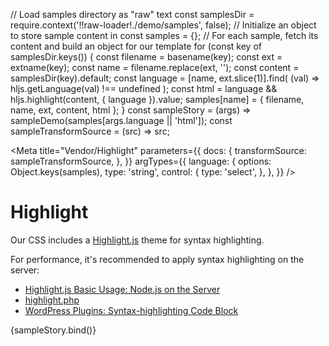 // Load samples directory as "raw" text
const samplesDir = require.context('!!raw-loader!./demo/samples', false);
// Initialize an object to store sample content in
const samples = {};
// For each sample, fetch its content and build an object for our template
for (const key of samplesDir.keys()) {
  const filename = basename(key);
  const ext = extname(key);
  const name = filename.replace(ext, '');
  const content = samplesDir(key).default;
  const language = [name, ext.slice(1)].find(
    (val) => hljs.getLanguage(val) !== undefined
  );
  const html = language && hljs.highlight(content, { language }).value;
  samples[name] = { filename, name, ext, content, html };
}
const sampleStory = (args) => sampleDemo(samples[args.language || 'html']);
const sampleTransformSource = (src) => src;

<Meta
  title="Vendor/Highlight"
  parameters={{
    docs: {
      transformSource: sampleTransformSource,
    },
  }}
  argTypes={{
    language: {
      options: Object.keys(samples),
      type: 'string',
      control: {
        type: 'select',
      },
    },
  }}
/>

# Highlight

Our CSS includes a [Highlight.js](https://highlightjs.org/) theme for syntax highlighting.

For performance, it's recommended to apply syntax highlighting on the server:

- [Highlight.js Basic Usage: Node.js on the Server](https://highlightjs.readthedocs.io/en/latest/readme.html#node-js-on-the-server)
- [highlight.php](https://github.com/scrivo/highlight.php)
- [WordPress Plugins: Syntax-highlighting Code Block](https://wordpress.org/plugins/syntax-highlighting-code-block/)

<Canvas>
  <Story name="Example" args={{ language: 'html' }}>
    {sampleStory.bind()}
  </Story>
</Canvas>

<ArgsTable story="Example" />
